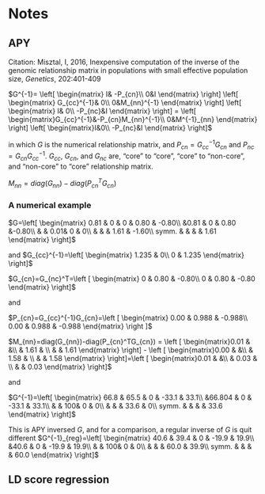# Notes {#notes-1}

## APY

Citation: Misztal, I, 2016, Inexpensive computation of the inverse of the genomic relationship matrix in populations with small effective population size, $Genetics$, 202:401-409

$G^{-1}=
\left[
\begin{matrix} I& -P_{cn}\\
0&I
\end{matrix}
\right]
\left[
\begin{matrix} G_{cc}^{-1}& 0\\
0&M_{nn}^{-1}
\end{matrix}
\right]
\left[
\begin{matrix} I& 0\\
-P_{nc}&I
\end{matrix}
\right]
=
\left[
\begin{matrix}G_{cc}^{-1}&-P_{cn}M_{nn}^{-1}\\
0&M^{-1}_{nn} \end{matrix}
\right]
\left[
\begin{matrix}I&0\\
-P_{nc}&I \end{matrix}
\right]$

in which $G$ is the numerical relationship matrix, and  $P_{cn}=G_{cc}^{-1}G_{cn}$ and $P_{nc}=G_{cn}G_{cc}^{-1}$. $G_{cc}$, $G_{cn}$, and $G_{nc}$ are, "core" to "core", "core" to "non-core", and "non-core" to "core" relationship matrix.

$M_{nn}=diag(G_{nn})-diag(P_{cn}^TG_{cn})$

### A numerical example

$G=\left[ \begin{matrix}
0.81 & 0 & 0 & 0.80 & -0.80\\
 &0.81 & 0 & 0.80 &-0.80\\
 & & 0.01& 0 & 0\\
 & & & 1.61 & -1.60\\
 symm. & & & & 1.61
\end{matrix} \right]$

and $G_{cc}^{-1}=\left[ \begin{matrix} 1.235 & 0\\
0 & 1.235
\end{matrix} \right]$

$G_{cn}=G_{nc}^T=\left [
\begin{matrix}
0 & 0.80 & -0.80\\
0 & 0.80 & -0.80
\end{matrix} \right]$

and

$P_{cn}=G_{cc}^{-1}G_{cn}=\left [ \begin{matrix}
0.00 & 0.988 & -0.988\\
0.00 & 0.988 & -0.988
\end{matrix} \right ]$

$M_{nn}=diag(G_{nn})-diag(P_{cn}^TG_{cn}) = \left [ \begin{matrix}0.01 & &\\
& 1.61 & \\
& & 1.61
\end{matrix} \right]
-
\left [ \begin{matrix}0.00 & &\\
& 1.58 & \\
& & 1.58
\end{matrix} \right]=\left [ \begin{matrix}0.01 & &\\
& 0.03 & \\
& & 0.03
\end{matrix} \right]$

and 

$G^{-1}=\left[ \begin{matrix}
66.8 & 65.5 & 0 & -33.1 & 33.1\\
 &66.804 & 0 & -33.1 & 33.1\\
 & & 100& 0 & 0\\
 & & & 33.6 & 0\\
 symm. & & & & 33.6
\end{matrix} \right]$

This is APY inversed $G$, and for a comparison, a regular inverse of $G$ is quit different
$G^{-1}_{reg}=\left[ \begin{matrix}
40.6 & 39.4 & 0 & -19.9 & 19.9\\
 &40.6 & 0 & -19.9 & 19.9\\
 & & 100& 0 & 0\\
 & & & 60.0 & 39.9\\
 symm. & & & & 60.0
\end{matrix} \right]$

## LD score regression
